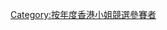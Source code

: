 {{Catnav|頁面分類|...|香港電視台|無綫電視|香港小姐競選}}

{{catmore|2014年度香港小姐競選}}

[[Category:按年度香港小姐競選參賽者|Category:按年度香港小姐競選參賽者]]